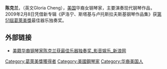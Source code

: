 '''陈克兰'''{{BD|}}，（英文Gloria Cheng），[[美国|美国]]华裔女钢琴家，主要演奏现代钢琴作品，2009年2月8日凭借新专辑《萨洛宁、斯塔基与卢托斯拉夫斯基钢琴作品集》获[[第51屆葛萊美獎|第51屆葛萊美獎]]最佳器乐独奏奖。


== 外部链接 ==
*[http://ent.sina.com.cn/y/2009-02-09/08222366984.shtml 美籍华裔钢琴家陈克兰获最佳乐器独奏奖_影音娱乐_新浪网]

{{DEFAULTSORT:Cheng}}
[[Category:葛萊美獎獲得者|Category:葛萊美獎獲得者]]
[[Category:美國鋼琴家|Category:美國鋼琴家]]
[[Category:华裔美国人|Category:华裔美国人]]